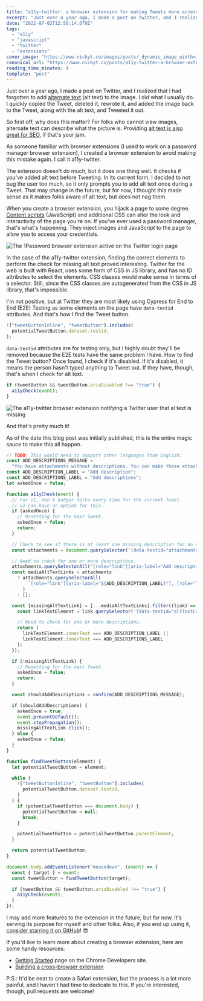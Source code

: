 ```yaml
---
title: "a11y-twitter: a browser extension for making Tweets more accessible"
excerpt: "Just over a year ago, I made a post on Twitter, and I realized that I had forgotten to add alternate..."
date: "2022-07-02T12:58:14.679Z"
tags:
  - "a11y"
  - "javascript"
  - "twitter"
  - "extensions"
cover_image: "https://www.nickyt.co/images/posts/_dynamic_image_width=1000,height=420,fit=cover,gravity=auto,format=auto_https%3A%2F%2Fdev-to-uploads.s3.amazonaws.com%2Fuploads%2Farticles%2Fb49xiiod8cv4ldudb2l0.png"
canonical_url: "https://www.nickyt.co/posts/a11y-twitter-a-browser-extension-for-making-twitter-more-accessible-17kg"
reading_time_minutes: 4
template: "post"
---
```



Just over a year ago, I made a post on Twitter, and I realized that I had forgotten to add [alternate text](https://www.a11yproject.com/posts/alt-text/) (alt text) to the image. I did what I usually do. I quickly copied the Tweet, deleted it, rewrote it, and added the image back to the Tweet, along with the alt text, and Tweeted it out.

So first off, why does this matter? For folks who cannot view images, alternate text can describe what the picture is. Providing [alt text is also great for SEO](https://blog.hubspot.com/marketing/image-alt-text), if that's your jam.

As someone familiar with browser extensions (I used to work on a password manager browser extension), I created a browser extension to avoid making this mistake again. I call it a11y-twitter.

<Embed url="https://github.com/nickytonline/a11y-twitter" />

The extension doesn't do much, but it does one thing well. It checks if you've added alt text before Tweeting. In its current form, I decided to not bug the user too much, so it only prompts you to add alt text once during a Tweet. That may change in the future, but for now, I thought this made sense as it makes folks aware of alt text, but does not nag them.

When you create a browser extension, you hijack a page to some degree. [Content scripts](https://developer.chrome.com/docs/extensions/mv3/content_scripts/) (JavaScript) and additional CSS can alter the look and interactivity of the page you're on. If you've ever used a password manager, that's what's happening. They inject images and JavaScript to the page to allow you to access your credentials.

![The 1Password browser extension active on the Twitter login page](https://www.nickyt.co/images/posts/_uploads_articles_prgttpjavc09f4lk4tr1.png)

In the case of the a11y-twitter extension, finding the correct elements to perform the check for missing alt text proved interesting. Twitter for the web is built with React, uses some form of CSS in JS library, and has no ID attributes to select the elements. CSS classes would make sense in terms of a selector. Still, since the CSS classes are autogenerated from the CSS in JS library, that's impossible.

I'm not positive, but at Twitter they are most likely using Cypress for End to End (E2E) Testing as some elements on the page have `data-testid` attributes. And that's how I find the Tweet button.

```javascript
!["tweetButtonInline", "tweetButton"].includes(
  potentialTweetButton.dataset.testid,
);
```

`data-testid` attributes are for testing only, but I highly doubt they'll be removed because the E2E tests have the same problem I have. How to find the Tweet button? Once found, I check if it's disabled. If it's disabled, it means the person hasn't typed anything to Tweet out. If they have, though, that's when I check for alt text.

```javascript
if (tweetButton && tweetButton.ariaDisabled !== "true") {
  a11yCheck(event);
}
```

![The a11y-twitter browser extension notifying a Twitter user that al text is missing](https://www.nickyt.co/images/posts/_uploads_articles_xcwdy86a2wg1z3bfwxs4.png)

And that's pretty much it!

As of the date this blog post was initially published, this is the entire magic sauce to make this all happen.

```javascript
// TODO: This would need to support other languages than English.
const ADD_DESCRIPTIONS_MESSAGE =
  "You have attachments without descriptions. You can make these attachments more accessible if you add a description. Would you like to do that right now before you Tweet?";
const ADD_DESCRIPTION_LABEL = "Add description";
const ADD_DESCRIPTIONS_LABEL = "Add descriptions";
let askedOnce = false;

function a11yCheck(event) {
  // For v1, don't badger folks every time for the current Tweet.
  // v2 can have an option for this.
  if (askedOnce) {
    // Resetting for the next Tweet.
    askedOnce = false;
    return;
  }

  // Check to see if there is at least one missing description for an attachment.
  const attachments = document.querySelector('[data-testid="attachments"]');

  // Need to check for one or more descriptions.
  attachments.querySelectorAll('[role="link"][aria-label="Add description"]');
  const mediaAltTextLinks = attachments
    ? attachments.querySelectorAll(
        `[role="link"][aria-label="${ADD_DESCRIPTION_LABEL}"], [role="link"][aria-label="${ADD_DESCRIPTIONS_LABEL}"]`,
      )
    : [];

  const [missingAltTextLink] = [...mediaAltTextLinks].filter((link) => {
    const linkTextElement = link.querySelector('[data-testid="altTextLabel"]');

    // Need to check for one or more descriptions.
    return (
      linkTextElement.innerText === ADD_DESCRIPTION_LABEL ||
      linkTextElement.innerText === ADD_DESCRIPTIONS_LABEL
    );
  });

  if (!missingAltTextLink) {
    // Resetting for the next Tweet.
    askedOnce = false;
    return;
  }

  const shouldAddDescriptions = confirm(ADD_DESCRIPTIONS_MESSAGE);

  if (shouldAddDescriptions) {
    askedOnce = true;
    event.preventDefault();
    event.stopPropagation();
    missingAltTextLink.click();
  } else {
    askedOnce = false;
  }
}

function findTweetButton(element) {
  let potentialTweetButton = element;

  while (
    !["tweetButtonInline", "tweetButton"].includes(
      potentialTweetButton.dataset.testid,
    )
  ) {
    if (potentialTweetButton === document.body) {
      potentialTweetButton = null;
      break;
    }

    potentialTweetButton = potentialTweetButton.parentElement;
  }

  return potentialTweetButton;
}

document.body.addEventListener("mousedown", (event) => {
  const { target } = event;
  const tweetButton = findTweetButton(target);

  if (tweetButton && tweetButton.ariaDisabled !== "true") {
    a11yCheck(event);
  }
});
```

I may add more features to the extension in the future, but for now, it's serving its purpose for myself and other folks. Also, if you end up using it, [consider starring it on GitHub](https://github.com/nickytonline/a11y-twitter)! 😎

If you'd like to learn more about creating a browser extension, here are some handy resources:

- [Getting Started](https://developer.chrome.com/docs/extensions/mv3/getstarted/) page on the Chrome Developers site.
- [Building a cross-browser extension](https://developer.mozilla.org/en-US/docs/Mozilla/Add-ons/WebExtensions/Build_a_cross_browser_extension)

P.S.: It'd be neat to create a Safari extension, but the process is a lot more painful, and I haven't had time to dedicate to this. If you're interested, though, pull requests are welcome!
